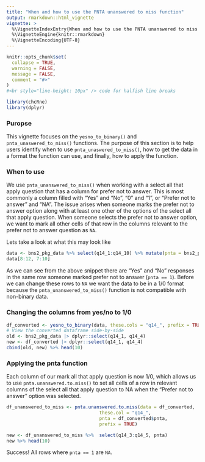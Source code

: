 ```yaml
---
title: "When and how to use the PNTA unanswered to miss function"
output: rmarkdown::html_vignette
vignette: >
  %\VignetteIndexEntry{When and how to use the PNTA unanswered to miss function}
  %\VignetteEngine{knitr::rmarkdown}
  %\VignetteEncoding{UTF-8}
---
```


```r
knitr::opts_chunk$set(
  collapse = TRUE,
  warning = FALSE,
  message = FALSE,
  comment = "#>"
)
#<br style="line-height: 10px" /> code for halfish line breaks
```

```r
library(chcRne)
library(dplyr)
```

### Puropse
This vignette focuses on the `yesno_to_binary()` and `pnta_unaswered_to_miss()` functions. The purpose of this section is to help users identify when to use `pnta_unaswered_to_miss()`, how to get the data in a format the function can use, and finally, how to apply the function.

### When to use
We use `pnta_unanswered_to_miss()` when working with a select all that apply question that has a column for prefer not to answer. This is most commonly a column filled with "Yes" and "No", "0" and "1", or "Prefer not to answer" and "NA". The issue arises when someone marks the prefer not to answer option along with at least one other of the options of the select all that apply question. When someone selects the prefer not to answer option, we want to mark all other cells of that row in the columns relevant to the prefer not to answer question as `NA`.

Lets take a look at what this may look like

```r
data <- bns2_pkg_data %>% select(q14_1:q14_10) %>% mutate(pnta = bns2_pkg_data$q14_30)
data[8:12, 7:10]
```

As we can see from the above snippet there are "Yes" and "No" responses in the same row someone marked prefer not to answer (`pnta == 1`). Before we can change these rows to `NA` we want the data to be in a 1/0 format because the `pnta_unanswered_to_miss()` function is not compatible with non-binary data.

### Changing the columns from yes/no to 1/0

```r
df_converted <- yesno_to_binary(data, these.cols = "q14_", prefix = TRUE)
# View the converted dataframe side-by-side
old <- bns2_pkg_data |> dplyr::select(q14_1, q14_4)
new <- df_converted |> dplyr::select(q14_1, q14_4)
cbind(old, new) %>% head(10)
```


### Applying the pnta function
Each column of our mark all that apply question is now 1/0, which allows us to use `pnta.unanswered.to.miss()` to set all cells of a row in relevant columns of the select all that apply question to NA when the "Prefer not to answer" option was selected.
```r
df_unanswered_to_miss <- pnta.unanswered.to.miss(data = df_converted,
                                  these.col = "q14_",
                                  pnta = df_converted$pnta,
                                  prefix = TRUE)

new <- df_unanswered_to_miss %>%  select(q14_3:q14_5, pnta)
new %>% head(10)
```

Success! All rows where `pnta == 1` are `NA`.
